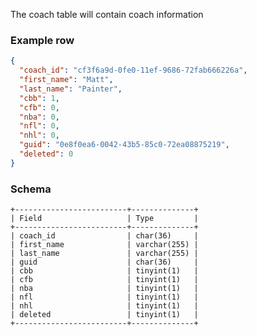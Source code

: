 The coach table will contain coach information

### Example row
```json
{
  "coach_id": "cf3f6a9d-0fe0-11ef-9686-72fab666226a",
  "first_name": "Matt",
  "last_name": "Painter",
  "cbb": 1,
  "cfb": 0,
  "nba": 0,
  "nfl": 0,
  "nhl": 0,
  "guid": "0e8f0ea6-0042-43b5-85c0-72ea08875219",
  "deleted": 0
}
```

### Schema
```console
+-------------------------+--------------+
| Field                   | Type         |
+-------------------------+--------------+
| coach_id                | char(36)     |
| first_name              | varchar(255) |
| last_name               | varchar(255) |
| guid                    | char(36)     |
| cbb                     | tinyint(1)   |
| cfb                     | tinyint(1)   |
| nba                     | tinyint(1)   |
| nfl                     | tinyint(1)   |
| nhl                     | tinyint(1)   |
| deleted                 | tinyint(1)   |
+-------------------------+--------------+
```
